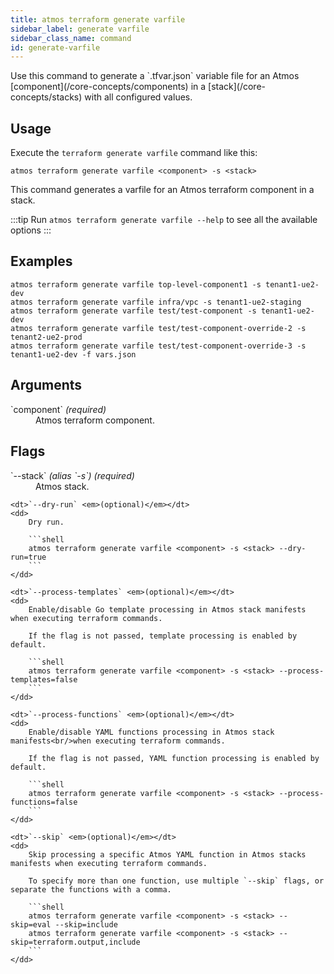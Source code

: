 ```yaml
---
title: atmos terraform generate varfile
sidebar_label: generate varfile
sidebar_class_name: command
id: generate-varfile
---
```


<Intro>
Use this command to generate a `.tfvar.json` variable file for an Atmos [component](/core-concepts/components) in a [stack](/core-concepts/stacks) with all configured values.
</Intro>

<Screengrab title="atmos terraform generate varfile --help" slug="atmos-terraform-generate-varfile--help" />

## Usage

Execute the `terraform generate varfile` command like this:

```shell
atmos terraform generate varfile <component> -s <stack>
```

This command generates a varfile for an Atmos terraform component in a stack.

:::tip
Run `atmos terraform generate varfile --help` to see all the available options
:::

## Examples

```shell
atmos terraform generate varfile top-level-component1 -s tenant1-ue2-dev
atmos terraform generate varfile infra/vpc -s tenant1-ue2-staging
atmos terraform generate varfile test/test-component -s tenant1-ue2-dev
atmos terraform generate varfile test/test-component-override-2 -s tenant2-ue2-prod
atmos terraform generate varfile test/test-component-override-3 -s tenant1-ue2-dev -f vars.json
```

## Arguments

<dl>
    <dt>`component` <em>(required)</em></dt>
    <dd>
        Atmos terraform component.
    </dd>
</dl>

## Flags

<dl>
    <dt>`--stack` <em>(alias `-s`)</em> <em>(required)</em></dt>
    <dd>
        Atmos stack.
    </dd>

    <dt>`--dry-run` <em>(optional)</em></dt>
    <dd>
        Dry run.

        ```shell
        atmos terraform generate varfile <component> -s <stack> --dry-run=true
        ```
    </dd>

    <dt>`--process-templates` <em>(optional)</em></dt>
    <dd>
        Enable/disable Go template processing in Atmos stack manifests when executing terraform commands.

        If the flag is not passed, template processing is enabled by default.

        ```shell
        atmos terraform generate varfile <component> -s <stack> --process-templates=false
        ```
    </dd>

    <dt>`--process-functions` <em>(optional)</em></dt>
    <dd>
        Enable/disable YAML functions processing in Atmos stack manifests<br/>when executing terraform commands.

        If the flag is not passed, YAML function processing is enabled by default.

        ```shell
        atmos terraform generate varfile <component> -s <stack> --process-functions=false
        ```
    </dd>

    <dt>`--skip` <em>(optional)</em></dt>
    <dd>
        Skip processing a specific Atmos YAML function in Atmos stacks manifests when executing terraform commands.

        To specify more than one function, use multiple `--skip` flags, or separate the functions with a comma.

        ```shell
        atmos terraform generate varfile <component> -s <stack> --skip=eval --skip=include
        atmos terraform generate varfile <component> -s <stack> --skip=terraform.output,include
        ```
    </dd>
</dl>
